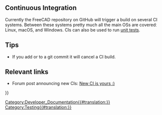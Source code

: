 <languages/>
<translate>

<!--T:7-->
{{Docnav
|[[FreeCAD_Build_Tool|FreeCAD Build Tool]]
|[[Branding|Branding]]
}}

</translate>
{{TOCright}}
<translate>

== Continuous Integration == <!--T:10-->

<!--T:1-->
Currently the FreeCAD repository on GitHub will trigger a build on several CI systems. Between these systems pretty much all the main OSs are coveredː Linux, macOS, and Windows. CIs can also be used to run [[Testing|unit tests]].

== Tips == <!--T:11-->

<!--T:4-->
* If you add {{Incode|[skip ci]}} or {{Incode|[ci skip]}} to a git commit it will cancel a CI build.

== Relevant links == <!--T:12-->

<!--T:13-->
* Forum post announcing new CIs: [https://forum.freecad.org/viewtopic.php?p=657956 New CI is yours :)]


<!--T:5-->
{{Docnav
|[[FreeCAD_Build_Tool|FreeCAD Build Tool]]
|[[Branding|Branding]]
}}

</translate>
{{Userdocnavi{{#translation:}}}}
[[Category:Developer_Documentation{{#translation:}}]]
[[Category:Testing{{#translation:}}]]
{{clear}}